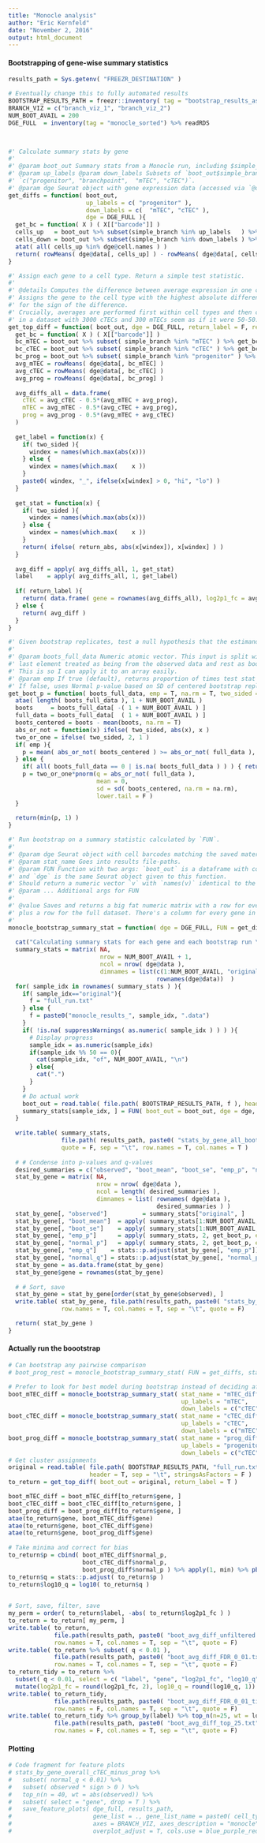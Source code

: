 ```yaml
---
title: "Monocle analysis"
author: "Eric Kernfeld"
date: "November 2, 2016"
output: html_document
---
```


#### Bootstrapping of gene-wise summary statistics


```r
results_path = Sys.getenv( "FREEZR_DESTINATION" )

# Eventually change this to fully automated results
BOOTSTRAP_RESULTS_PATH = freezr::inventory( tag = "bootstrap_results_assembled" ) %>% dirname
BRANCH_VIZ = c("branch_viz_1", "branch_viz_2")
NUM_BOOT_AVAIL = 200
DGE_FULL  = inventory(tag = "monocle_sorted") %>% readRDS

        

#' Calculate summary stats by gene 
#' 
#' @param boot_out Summary stats from a Monocle run, including $simple_branch.
#' @param up_labels @param down_labels Subsets of `boot_out$simple_branch`. Typically from 
#' `c("progenitor", "branchpoint",  "mTEC", "cTEC")`.
#' @param dge Seurat object with gene expression data (accessed via `@data`) and barcodes matching `boot_out$barcode`.
get_diffs = function( boot_out, 
                      up_labels = c( "progenitor" ), 
                      down_labels = c(  "mTEC", "cTEC" ), 
                      dge = DGE_FULL ){
  get_bc = function( X ) ( X[["barcode"]] )
  cells_up   = boot_out %>% subset(simple_branch %in% up_labels   ) %>% get_bc
  cells_down = boot_out %>% subset(simple_branch %in% down_labels ) %>% get_bc
  atat( all( cells_up %in% dge@cell.names ) )
  return( rowMeans( dge@data[, cells_up] ) - rowMeans( dge@data[, cells_down] ) )
}

#' Assign each gene to a cell type. Return a simple test statistic.
#'
#' @details Computes the difference between average expression in one cell type and the rest combined. 
#' Assigns the gene to the cell type with the highest absolute difference, with a label "lo" or "hi"
#' for the sign of the difference.
#' Crucially, averages are performed first within cell types and then combined. This makes the pooled average
#' in a dataset with 3000 cTECs and 300 mTECs seem as if it were 50-50.
get_top_diff = function( boot_out, dge = DGE_FULL, return_label = F, return_abs = T, two_sided = F ){
  get_bc = function( X ) ( X[["barcode"]] )
  bc_mTEC = boot_out %>% subset( simple_branch %in% "mTEC" ) %>% get_bc
  bc_cTEC = boot_out %>% subset( simple_branch %in% "cTEC" ) %>% get_bc
  bc_prog = boot_out %>% subset( simple_branch %in% "progenitor" ) %>% get_bc
  avg_mTEC = rowMeans( dge@data[, bc_mTEC] )
  avg_cTEC = rowMeans( dge@data[, bc_cTEC] )
  avg_prog = rowMeans( dge@data[, bc_prog] )
  
  avg_diffs_all = data.frame(
    cTEC = avg_cTEC - 0.5*(avg_mTEC + avg_prog), 
    mTEC = avg_mTEC - 0.5*(avg_cTEC + avg_prog),
    prog = avg_prog - 0.5*(avg_mTEC + avg_cTEC)
  )
  
  get_label = function(x) {
    if( two_sided ){
      windex = names(which.max(abs(x)))
    } else {
      windex = names(which.max(    x ))
    }
    paste0( windex, "_", ifelse(x[windex] > 0, "hi", "lo") )
  }
  
  get_stat = function(x) {
    if( two_sided ){
      windex = names(which.max(abs(x)))
    } else {
      windex = names(which.max(    x ))
    }
    return( ifelse( return_abs, abs(x[windex]), x[windex] ) )
  }
  
  avg_diff = apply( avg_diffs_all, 1, get_stat)
  label    = apply( avg_diffs_all, 1, get_label)
  
  if( return_label ){
    return( data.frame( gene = rownames(avg_diffs_all), log2p1_fc = avg_diff , label, stringsAsFactors = F ) )
  } else {
    return( avg_diff )
  }
}

#' Given bootstrap replicates, test a null hypothesis that the estimand is 0. Only two-sided tests.
#' 
#' @param boots_full_data Numeric atomic vector. This input is split with 
#' last element treated as being from the observed data and rest as bootstrap outputs.
#' This is so I can apply it to an array easily.
#' @param emp If true (default), returns proportion of times test stat exceeds bootstrap minus bootstrap mean.
#' If false, uses Normal p-value based on SD of centered bootstrap replicates.
get_boot_p = function( boots_full_data, emp = T, na.rm = T, two_sided = F ){
  atae( length( boots_full_data ), 1 + NUM_BOOT_AVAIL )  
  boots     = boots_full_data[ -( 1 + NUM_BOOT_AVAIL ) ]
  full_data = boots_full_data[  ( 1 + NUM_BOOT_AVAIL ) ]
  boots_centered = boots - mean(boots, na.rm = T)
  abs_or_not = function(x) ifelse( two_sided, abs(x), x )
  two_or_one = ifelse( two_sided, 2, 1 )
  if( emp ){
    p = mean( abs_or_not( boots_centered ) >= abs_or_not( full_data ), na.rm = na.rm ) 
  } else {
    if( all( boots_full_data == 0 | is.na( boots_full_data ) ) ) { return( 1 ) }
    p = two_or_one*pnorm(q = abs_or_not( full_data ), 
                         mean = 0, 
                         sd = sd( boots_centered, na.rm = na.rm), 
                         lower.tail = F ) 
  } 
   
  return(min(p, 1) )
}

#' Run bootstrap on a summary statistic calculated by `FUN`.
#' 
#' @param dge Seurat object with cell barcodes matching the saved material in the tables at `BOOTSTRAP_RESULTS_PATH`. 
#' @param stat_name Goes into results file-paths.
#' @param FUN Function with two args: `boot_out` is a dataframe with columns "barcode" and "simple_branch"
#' and `dge` is the same Seurat object given to this function.
#' Should return a numeric vector `v` with `names(v)` identical to the genes in `rownames(dge@data)`. 
#' @param ... Additional args for FUN
#' 
#' @value Saves and returns a big fat numeric matrix with a row for every bootstrap replicate, 
#' plus a row for the full dataset. There's a column for every gene in `dge@data`.
#' 
monocle_bootstrap_summary_stat = function( dge = DGE_FULL, FUN = get_diffs, stat_name, ... ){
  
  cat("Calculating summary stats for each gene and each bootstrap run \n")
  summary_stats = matrix( NA, 
                          nrow = NUM_BOOT_AVAIL + 1, 
                          ncol = nrow( dge@data ), 
                          dimnames = list(c(1:NUM_BOOT_AVAIL, "original"), 
                                          rownames(dge@data))  )
  for( sample_idx in rownames( summary_stats ) ){
    if( sample_idx=="original"){ 
      f = "full_run.txt"
    } else {
      f = paste0("monocle_results_", sample_idx, ".data")
    }
    if( !is.na( suppressWarnings( as.numeric( sample_idx ) ) ) ){ 
      # Display progress
      sample_idx = as.numeric(sample_idx)
      if(sample_idx %% 50 == 0){
        cat(sample_idx, "of", NUM_BOOT_AVAIL, "\n")
      } else{
        cat(".")
      }
    }
    # Do actual work
    boot_out = read.table( file.path( BOOTSTRAP_RESULTS_PATH, f ), header = T, sep = "\t", stringsAsFactors = F )
    summary_stats[sample_idx, ] = FUN( boot_out = boot_out, dge = dge, ... )
  }
  
  write.table( summary_stats, 
               file.path( results_path, paste0( "stats_by_gene_all_boot_", stat_name, ".txt" ) ), 
               quote = F, sep = "\t", row.names = T, col.names = T ) 
  
  # # Condense into p-values and q-values
  desired_summaries = c("observed", "boot_mean", "boot_se", "emp_p", "normal_p", "emp_q", "normal_q" ) 
  stat_by_gene = matrix( NA, 
                         nrow = nrow( dge@data ), 
                         ncol = length( desired_summaries ),
                         dimnames = list( rownames( dge@data ), 
                                          desired_summaries ) )
  stat_by_gene[, "observed"]          = summary_stats["original", ] 
  stat_by_gene[, "boot_mean"]  = apply( summary_stats[1:NUM_BOOT_AVAIL, ], 2, mean, na.rm = T )
  stat_by_gene[, "boot_se"]    = apply( summary_stats[1:NUM_BOOT_AVAIL, ], 2, sd,   na.rm = T ) 
  stat_by_gene[, "emp_p"]      = apply( summary_stats, 2, get_boot_p, emp = T )
  stat_by_gene[, "normal_p"]   = apply( summary_stats, 2, get_boot_p, emp = F )
  stat_by_gene[, "emp_q"]    = stats::p.adjust(stat_by_gene[, "emp_p"])
  stat_by_gene[, "normal_q"] = stats::p.adjust(stat_by_gene[, "normal_p"])
  stat_by_gene = as.data.frame(stat_by_gene)
  stat_by_gene$gene = rownames(stat_by_gene)
  
  # # Sort, save
  stat_by_gene = stat_by_gene[order(stat_by_gene$observed), ]
  write.table( stat_by_gene, file.path(results_path, paste0( "stats_by_gene_overall_", stat_name, ".txt" ) ),
               row.names = T, col.names = T, sep = "\t", quote = F)

  return( stat_by_gene )
}

```

#### Actually run the boootstrap

```r
# Can bootstrap any pairwise comparison
# boot_prog_rest = monocle_bootstrap_summary_stat( FUN = get_diffs, stat_name = "prog_minus_mTEC_cTEC" )

# Prefer to look for best model during bootstrap instead of deciding afterwards.
boot_mTEC_diff = monocle_bootstrap_summary_stat( stat_name = "mTEC_diff", 
                                                 up_labels = "mTEC", 
                                                 down_labels = c("cTEC", "progenitor") )
boot_cTEC_diff = monocle_bootstrap_summary_stat( stat_name = "cTEC_diff", 
                                                 up_labels = "cTEC", 
                                                 down_labels = c("mTEC", "progenitor") )
boot_prog_diff = monocle_bootstrap_summary_stat( stat_name = "prog_diff", 
                                                 up_labels = "progenitor", 
                                                 down_labels = c("cTEC", "mTEC") )
# Get cluster assignments
original = read.table( file.path( BOOTSTRAP_RESULTS_PATH, "full_run.txt" ), 
                       header = T, sep = "\t", stringsAsFactors = F )
to_return = get_top_diff( boot_out = original, return_label = T )

boot_mTEC_diff = boot_mTEC_diff[to_return$gene, ]
boot_cTEC_diff = boot_cTEC_diff[to_return$gene, ]
boot_prog_diff = boot_prog_diff[to_return$gene, ]
atae(to_return$gene, boot_mTEC_diff$gene)
atae(to_return$gene, boot_cTEC_diff$gene)
atae(to_return$gene, boot_prog_diff$gene)
  
# Take minima and correct for bias
to_return$p = cbind( boot_mTEC_diff$normal_p, 
                     boot_cTEC_diff$normal_p, 
                     boot_prog_diff$normal_p ) %>% apply(1, min) %>% pbeta( shape1 = 1, shape2 = 3)
to_return$q = stats::p.adjust( to_return$p )
to_return$log10_q = log10( to_return$q )

  
# Sort, save, filter, save
my_perm = order( to_return$label, -abs( to_return$log2p1_fc ) )
to_return = to_return[ my_perm, ]
write.table( to_return, 
             file.path(results_path, paste0( "boot_avg_diff_unfiltered.txt" ) ),
             row.names = T, col.names = T, sep = "\t", quote = F)
write.table( to_return %>% subset( q < 0.01 ), 
             file.path(results_path, paste0( "boot_avg_diff_FDR_0_01.txt" ) ),
             row.names = T, col.names = T, sep = "\t", quote = F)
to_return_tidy = to_return %>% 
  subset( q < 0.01, select = c( "label", "gene", "log2p1_fc", "log10_q") ) %>% 
  mutate(log2p1_fc = round(log2p1_fc, 2), log10_q = round(log10_q, 1))
write.table( to_return_tidy,
             file.path(results_path, paste0( "boot_avg_diff_FDR_0_01_tidy.txt" ) ),
             row.names = F, col.names = T, sep = "\t", quote = F)
write.table( to_return_tidy %>% group_by(label) %>% top_n(n=25, wt = log2p1_fc),
             file.path(results_path, paste0( "boot_avg_diff_top_25.txt" ) ),
             row.names = F, col.names = T, sep = "\t", quote = F)
```

#### Plotting

```r

# Code fragment for feature plots
# stats_by_gene_overall_cTEC_minus_prog %>%
#   subset( normal_q < 0.01) %>%
#   subset( observed * sign > 0 ) %>%
#   top_n(n = 40, wt = abs(observed)) %>%
#   subset( select = "gene", drop = T ) %>%
#   save_feature_plots( dge_full, results_path,
#                       gene_list = ., gene_list_name = paste0( cell_type, "_specific" ),
#                       axes = BRANCH_VIZ, axes_description = "monocle",
#                       overplot_adjust = T, cols.use = blue_purple_red )


```